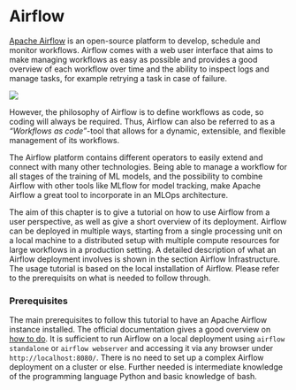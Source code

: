 # Airflow

[Apache Airflow](https://github.com/apache/airflow) is an open-source platform to develop, schedule and monitor workflows. Airflow comes with a web user interface that aims to make managing workflows as easy as possible and provides a good overview of each workflow over time and the ability to inspect logs and manage tasks, for example retrying a task in case of failure.

![](./images/03-Airflow/web-interface_overview.png)

However, the philosophy of Airflow is to define workflows as code, so coding will always be required. Thus, Airflow can also be referred to as a *“Workflows as code”*-tool that allows for a dynamic, extensible, and flexible management of its workflows.

The Airflow platform contains different operators to easily extend and connect with many other technologies. Being able to manage a workflow for all stages of the training of ML models, and the possibility to combine Airflow with other tools like MLflow for model tracking, make Apache Airflow a great tool to incorporate in an MLOps architecture.

The aim of this chapter is to give a tutorial on how to use Airflow from a user perspective, as well as give a short overview of its deployment. Airflow can be deployed in multiple ways, starting from a single processing unit on a local machine to a distributed setup with multiple compute resources for large workflows in a production setting. A detailed description of what an Airflow deployment involves is shown in the section Airflow Infrastructure. 
The usage tutorial is based on the local installation of Airflow. Please refer to the prerequisits on what is needed to follow through.

### Prerequisites {.unlisted .unnumbered}

The main prerequisites to follow this tutorial to have an Apache Airflow instance installed. The official documentation gives a good overview on [how to do](https://airflow.apache.org/docs/apache-airflow/stable/start.html). It is sufficient to run Airflow on a local deployment using `airflow standalone` or `airflow webserver` and accessing it via any browser under `http://localhost:8080/`. There is no need to set up a complex Airflow deployment on a cluster or else. Further needed is intermediate knowledge of the programming language Python and basic knowledge of bash.

